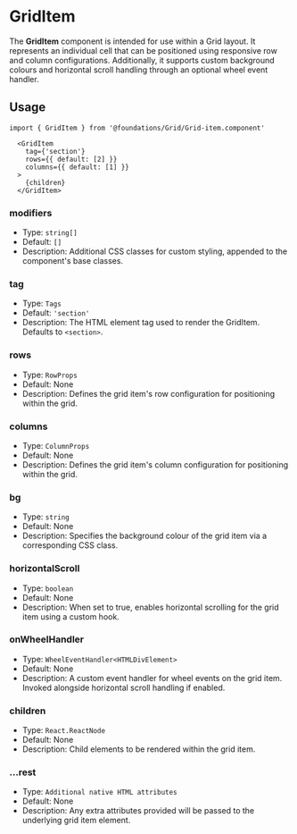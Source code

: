 
<Meta title='Foundations/Grid/Grid-Item' />

# GridItem

The **GridItem** component is intended for use within a Grid layout. It represents an individual cell that can be positioned using responsive row and column configurations. Additionally, it supports custom background colours and horizontal scroll handling through an optional wheel event handler.

## Usage

```tsx
import { GridItem } from '@foundations/Grid/Grid-item.component'
```

```tsx
  <GridItem
    tag={'section'}
    rows={{ default: [2] }}
    columns={{ default: [1] }}
  >
    {children}
  </GridItem>
```

### modifiers

- Type: `string[]`
- Default: `[]`
- Description: Additional CSS classes for custom styling, appended to the component's base classes.

### tag

- Type: `Tags`
- Default: `'section'`
- Description: The HTML element tag used to render the GridItem. Defaults to `<section>`.

### rows

- Type: `RowProps`
- Default: None
- Description: Defines the grid item's row configuration for positioning within the grid.

### columns

- Type: `ColumnProps`
- Default: None
- Description: Defines the grid item's column configuration for positioning within the grid.

### bg

- Type: `string`
- Default: None
- Description: Specifies the background colour of the grid item via a corresponding CSS class.

### horizontalScroll

- Type: `boolean`
- Default: None
- Description: When set to true, enables horizontal scrolling for the grid item using a custom hook.

### onWheelHandler

- Type: `WheelEventHandler<HTMLDivElement>`
- Default: None
- Description: A custom event handler for wheel events on the grid item. Invoked alongside horizontal scroll handling if enabled.

### children

- Type: `React.ReactNode`
- Default: None
- Description: Child elements to be rendered within the grid item.

### ...rest

- Type: `Additional native HTML attributes`
- Default: None
- Description: Any extra attributes provided will be passed to the underlying grid item element.
